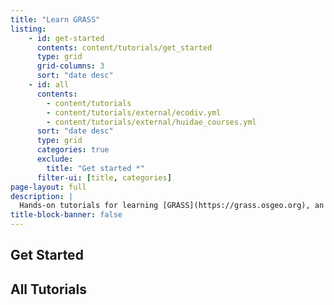 ```yaml
---
title: "Learn GRASS"
listing:
    - id: get-started
      contents: content/tutorials/get_started
      type: grid
      grid-columns: 3
      sort: "date desc"
    - id: all
      contents: 
        - content/tutorials    
        - content/tutorials/external/ecodiv.yml
        - content/tutorials/external/huidae_courses.yml
      sort: "date desc"
      type: grid
      categories: true
      exclude:
        title: "Get started *" 
      filter-ui: [title, categories]
page-layout: full
description: |
  Hands-on tutorials for learning [GRASS](https://grass.osgeo.org), an open source computational engine for geospatial processing and analysis.
title-block-banner: false
---
```


## Get Started
:::{#get-started}
:::


## All Tutorials
:::{#all}
:::
